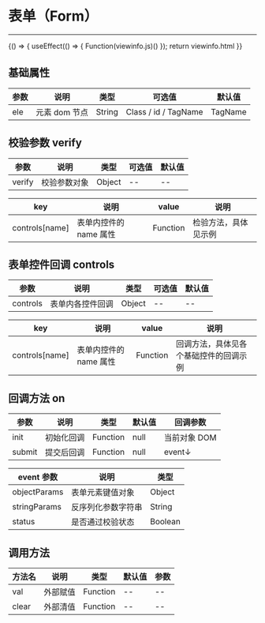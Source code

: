 
# 表单（Form）
***
<Meta title="复用组件/表单(Form)" />

<Canvas>
    <Story name="表单(Form)" height="150px" parameters={{ docs: { source: { code:`${viewinfo.html}${viewinfo.js}` }}}}>
    {() => {
        useEffect(() => {
            Function(viewinfo.js)()
        });
        return viewinfo.html
    }}  
    </Story>
</Canvas>


## 基础属性

| 参数 | 说明          | 类型   | 可选值               | 默认值  |
| ---- | ------------- | ------ | -------------------- | ------- |
| ele  | 元素 dom 节点 | String | Class / id / TagName | TagName |

## 校验参数 verify

| 参数   | 说明         | 类型   | 可选值 | 默认值 |
| ------ | ------------ | ------ | ------ | ------ |
| verify | 校验参数对象 | Object | --     | --     |

| key            | 说明                   | value    | 说明                 |
| -------------- | ---------------------- | -------- | -------------------- |
| controls[name] | 表单内控件的 name 属性 | Function | 检验方法，具体见示例 |

## 表单控件回调 controls

| 参数     | 说明             | 类型   | 可选值 | 默认值 |
| -------- | ---------------- | ------ | ------ | ------ |
| controls | 表单内各控件回调 | Object | --     | --     |

| key            | 说明                   | value    | 说明                                   |
| -------------- | ---------------------- | -------- | -------------------------------------- |
| controls[name] | 表单内控件的 name 属性 | Function | 回调方法，具体见各个基础控件的回调示例 |

## 回调方法 on

| 参数   | 说明       | 类型     | 默认值 | 回调参数     |
| ------ | ---------- | -------- | ------ | ------------ |
| init   | 初始化回调 | Function | null   | 当前对象 DOM |
| submit | 提交后回调 | Function | null   | event↓       |

| event 参数   | 说明               | 类型    |
| ------------ | ------------------ | ------- |
| objectParams | 表单元素键值对象   | Object  |
| stringParams | 反序列化参数字符串 | String  |
| status       | 是否通过校验状态   | Boolean |

## 调用方法

| 方法名 | 说明     | 类型     | 默认值 | 参数 |
| ------ | -------- | -------- | ------ | ---- |
| val    | 外部赋值 | Function | --     | --   |
| clear  | 外部清值 | Function | --     | --   |
